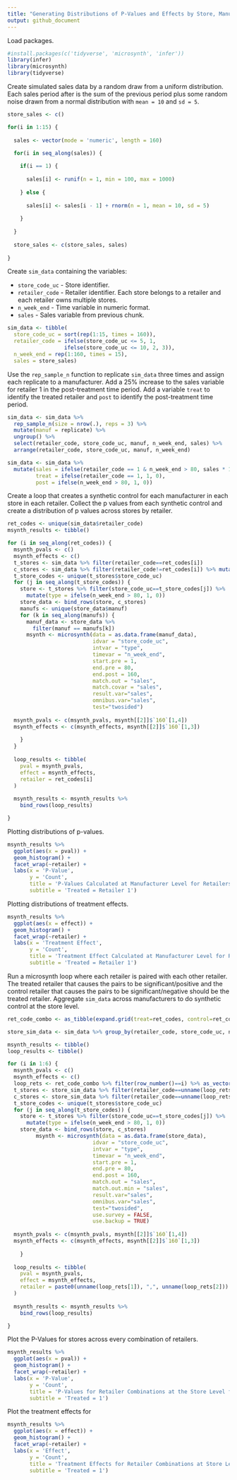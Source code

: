 ---
title: "Generating Distributions of P-Values and Effects by Store, Manufacturer, and Retailer"
output: github_document
---

Load packages.
```{r}
#install.packages(c('tidyverse', 'microsynth', 'infer'))
library(infer)
library(microsynth)
library(tidyverse)
```

Create simulated sales data by a random draw from a uniform distribution. Each sales period after is the sum of the
previous period plus some random noise drawn from a normal distribution with `mean = 10` and `sd = 5`.
```{r}
store_sales <- c()

for(i in 1:15) {
  
  sales <- vector(mode = 'numeric', length = 160)

  for(i in seq_along(sales)) {
  
    if(i == 1) {
    
      sales[i] <- runif(n = 1, min = 100, max = 1000)
    
    } else {
    
      sales[i] <- sales[i - 1] + rnorm(n = 1, mean = 10, sd = 5)
    
    }
    
  }
  
  store_sales <- c(store_sales, sales)
  
}
```

Create `sim_data` containing the variables:

* `store_code_uc` - Store identifier.
* `retailer_code` - Retailer identifier. Each store belongs to a retailer and each retailer owns multiple stores.
* `n_week_end` - Time variable in numeric format.
* `sales` - Sales variable from previous chunk.
```{r}
sim_data <- tibble(
  store_code_uc = sort(rep(1:15, times = 160)),
  retailer_code = ifelse(store_code_uc <= 5, 1, 
                  ifelse(store_code_uc <= 10, 2, 3)),
  n_week_end = rep(1:160, times = 15),
  sales = store_sales)
```

Use the `rep_sample_n` function to replicate `sim_data` three times and assign each replicate to a manufacturer. 
Add a 25% increase to the sales variable for retailer 1 in the post-treatment time period. Add a variable `treat` 
to identify the treated retailer and `post` to identify the post-treatment time period.
```{r}
sim_data <- sim_data %>%
  rep_sample_n(size = nrow(.), reps = 3) %>%
  mutate(manuf = replicate) %>%
  ungroup() %>%
  select(retailer_code, store_code_uc, manuf, n_week_end, sales) %>%
  arrange(retailer_code, store_code_uc, manuf, n_week_end)

sim_data <- sim_data %>%
  mutate(sales = ifelse(retailer_code == 1 & n_week_end > 80, sales * 1.25, sales),
         treat = ifelse(retailer_code == 1, 1, 0),
         post = ifelse(n_week_end > 80, 1, 0))
```

Create a loop that creates a synthetic control for each manufacturer in each store in each retailer. Collect the p values from each synthetic control and create a distribution of p values across stores by retailer. 
```{r message=FALSE, warning=FALSE}
ret_codes <- unique(sim_data$retailer_code)
msynth_results <- tibble()

for (i in seq_along(ret_codes)) {
  msynth_pvals <- c()
  msynth_effects <- c()
  t_stores <- sim_data %>% filter(retailer_code==ret_codes[i]) 
  c_stores <- sim_data %>% filter(retailer_code!=ret_codes[i]) %>% mutate(type=0) 
  t_store_codes <- unique(t_stores$store_code_uc)
  for (j in seq_along(t_store_codes)) {
    store <- t_stores %>% filter(store_code_uc==t_store_codes[j]) %>% 
      mutate(type = ifelse(n_week_end > 80, 1, 0))
    store_data <- bind_rows(store, c_stores)
    manufs <- unique(store_data$manuf)
    for (k in seq_along(manufs)) {
      manuf_data <- store_data %>%
        filter(manuf == manufs[k])
      msynth <- microsynth(data = as.data.frame(manuf_data),
                           idvar = "store_code_uc",
                           intvar = "type",
                           timevar = "n_week_end",
                           start.pre = 1, 
                           end.pre = 80, 
                           end.post = 160,
                           match.out = "sales",
                           match.covar = "sales",
                           result.var="sales", 
                           omnibus.var="sales",
                           test="twosided")
  
  msynth_pvals <- c(msynth_pvals, msynth[[2]]$`160`[1,4])
  msynth_effects <- c(msynth_effects, msynth[[2]]$`160`[1,3])
  
    }
  }
  
  loop_results <- tibble(
    pval = msynth_pvals,
    effect = msynth_effects,
    retailer = ret_codes[i]
  )
  
  msynth_results <- msynth_results %>%
    bind_rows(loop_results)

}
```

Plotting distributions of p-values.
```{r}
msynth_results %>%
  ggplot(aes(x = pval)) +
  geom_histogram() +
  facet_wrap(~retailer) +
  labs(x = 'P-Value',
       y = 'Count',
       title = 'P-Values Calculated at Manufacturer Level for Retailers in Simulated Data',
       subtitle = 'Treated = Retailer 1')
```

Plotting distributions of treatment effects.
```{r}
msynth_results %>%
  ggplot(aes(x = effect)) +
  geom_histogram() +
  facet_wrap(~retailer) +
  labs(x = 'Treatment Effect',
       y = 'Count',
       title = 'Treatment Effect Calculated at Manufacturer Level for Retailers in Simulated Data',
       subtitle = 'Treated = Retailer 1')
```

Run a microsynth loop where each retailer is paired with each other retailer. The treated retailer that causes the pairs to be significant/positive and the control retailer that causes the pairs to be significant/negative should be the treated retailer. Aggregate `sim_data` across manufacturers to do synthetic control at the store level. 
```{r warning=FALSE, message=FALSE}
ret_code_combo <- as_tibble(expand.grid(treat=ret_codes, control=ret_codes)) %>% filter(treat!=control)

store_sim_data <- sim_data %>% group_by(retailer_code, store_code_uc, n_week_end) %>% summarise(sales=sum(sales))

msynth_results <- tibble()
loop_results <- tibble()

for (i in 1:6) {
  msynth_pvals <- c()
  msynth_effects <- c()
  loop_rets <- ret_code_combo %>% filter(row_number()==i) %>% as_vector()
  t_stores <- store_sim_data %>% filter(retailer_code==unname(loop_rets[1])) 
  c_stores <- store_sim_data %>% filter(retailer_code==unname(loop_rets[2])) %>% mutate(type=0) 
  t_store_codes <- unique(t_stores$store_code_uc)
  for (j in seq_along(t_store_codes)) {
    store <- t_stores %>% filter(store_code_uc==t_store_codes[j]) %>% 
      mutate(type = ifelse(n_week_end > 80, 1, 0))
    store_data <- bind_rows(store, c_stores)
         msynth <- microsynth(data = as.data.frame(store_data),
                           idvar = "store_code_uc",
                           intvar = "type",
                           timevar = "n_week_end",
                           start.pre = 1, 
                           end.pre = 80, 
                           end.post = 160,
                           match.out = "sales",
                           match.out.min = "sales",
                           result.var="sales", 
                           omnibus.var="sales", 
                           test="twosided", 
                           use.survey = FALSE, 
                           use.backup = TRUE)
  
  msynth_pvals <- c(msynth_pvals, msynth[[2]]$`160`[1,4])
  msynth_effects <- c(msynth_effects, msynth[[2]]$`160`[1,3])
  
    }
  
  loop_results <- tibble(
    pval = msynth_pvals,
    effect = msynth_effects,
    retailer = paste0(unname(loop_rets[1]), ",", unname(loop_rets[2]))
  )
  
  msynth_results <- msynth_results %>%
    bind_rows(loop_results)

}
```

Plot the P-Values for stores across every combination of retailers.
```{r}
msynth_results %>%
  ggplot(aes(x = pval)) +
  geom_histogram() +
  facet_wrap(~retailer) +
  labs(x = 'P-Value',
       y = 'Count',
       title = 'P-Values for Retailer Combinations at the Store Level for Simulated Data',
       subtitle = 'Treated = 1')
```

Plot the treatment effects for 
```{r}
msynth_results %>%
  ggplot(aes(x = effect)) +
  geom_histogram() +
  facet_wrap(~retailer) +
  labs(x = 'Effect',
       y = 'Count',
       title = 'Treatment Effects for Retailer Combinations at Store Level for Simulated Data',
       subtitle = 'Treated = 1')
```


